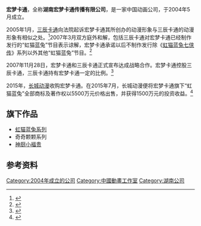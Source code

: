 '''宏梦卡通'''，全称'''湖南宏梦卡通传播有限公司'''，是一家中国动画公司，于2004年5月成立。

2005年1月，[[三辰卡通|三辰卡通]]向法院起诉宏梦卡通其所创办的动漫形象与三辰卡通的动漫形象有相似之处。<ref>{{Cite web |url=http://finance.sina.com.cn/stock/t/20141231/021921201568.shtml |title=四川长城国际动漫游戏股份有限公司 |accessdate=2016-05-27 |archive-date=2016-07-01 |archive-url=https://web.archive.org/web/20160701033644/http://finance.sina.com.cn/stock/t/20141231/021921201568.shtml |dead-url=no }}</ref>2007年3月双方庭外和解，包括三辰卡通对宏梦卡通已经制作发行的“虹猫蓝兔”节目表示谅解，宏梦卡通承诺以后不制作发行除《[[虹猫蓝兔七侠传|虹猫蓝兔七侠传]]》系列以外其他“虹猫蓝兔”节目。<ref>{{Cite web |url=http://www.110.com/panli/panli_88788.html |title=三辰卡通集团有限公司与王宏、湖南宏梦卡通传播有限公司不正当竞争纠纷案 |accessdate=2016-05-27 |archive-date=2016-08-14 |archive-url=https://web.archive.org/web/20160814033828/http://www.110.com/panli/panli_88788.html |dead-url=no }}</ref>

2007年11月28日，宏梦卡通和三辰卡通正式宣布达成战略合作。宏梦卡通控股三辰卡通，三辰卡通持有宏梦卡通一定的比例。<ref>{{Cite web |url=http://comic.chinaren.com/s2007/hongmeng/ |title=宏梦卡通收购三辰卡通 |access-date=2016-05-26 |archive-url=https://web.archive.org/web/20121105185341/http://comic.chinaren.com/s2007/hongmeng/ |archive-date=2012-11-05 |dead-url=yes }}</ref>

2015年，[[长城动漫|长城动漫]]收购宏梦卡通。在2015年7月，长城动漫便将宏梦卡通旗下“虹猫蓝兔”全部商标及著作权以5500万元价格出售，并获得1500万元的投资收益。<ref>{{Cite web |url=http://finance.china.com.cn/industry/company/20160516/3723326.shtml |title=跨界收购样本：转型两年 长城动漫收入仍靠煤 |access-date=2016-05-26 |archive-url=https://web.archive.org/web/20170111123140/http://finance.china.com.cn/industry/company/20160516/3723326.shtml |archive-date=2017-01-11 |dead-url=yes }}</ref>

==旗下作品==
*[[虹猫蓝兔七侠传|虹猫蓝兔系列]]
*奇奇颗颗系列
*[[神厨小福贵|神厨小福贵]]

== 参考资料 ==
{{reflist}}{{中国动画工作室}}
[[Category:2004年成立的公司|Category:2004年成立的公司]]
[[Category:中國動畫工作室|Category:中國動畫工作室]]
[[Category:湖南公司|Category:湖南公司]]